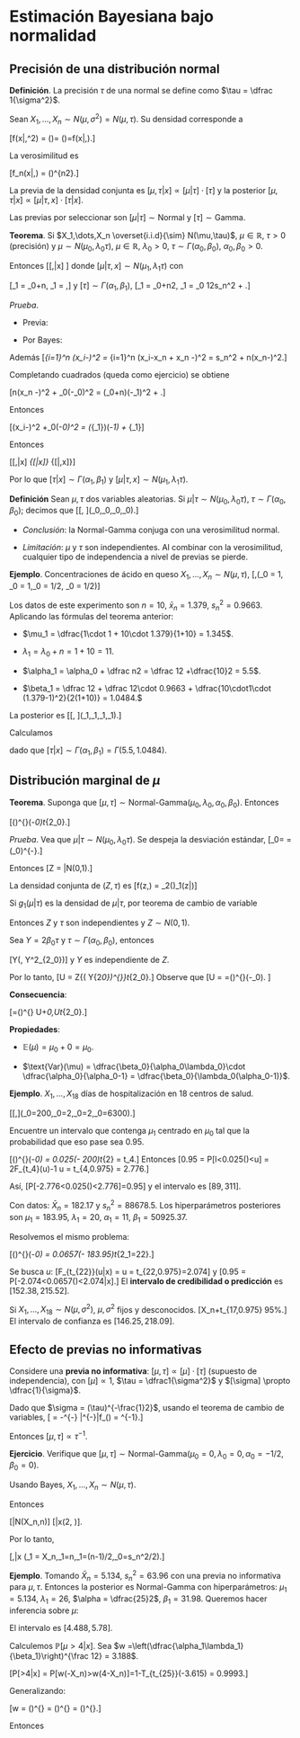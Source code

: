 
# Estimación Bayesiana bajo normalidad

## Precisión de una distribución normal

**Definición**. La precisión $\tau$ de una normal se define como $\tau = \dfrac 1{\sigma^2}$.

Sean $X_1,\dots,X_n\sim N(\mu,\sigma^2) = N(\mu,\tau)$. Su densidad corresponde a 


\[f(x|\mu,\sigma^2) = \left(\dfrac 1{2\pi\sigma^2}\right)\exp\bigg[-\dfrac1{2\sigma^2}(x-\mu)^2\bigg] = \left(\dfrac \tau{2\pi}\right)\exp\bigg[-\dfrac\tau{2}(x-\mu)^2\bigg]=f(x|\mu,\tau).\]

La verosimilitud es

\[f_n(x|\mu,\tau) = \left(\dfrac\tau{2\pi}\right)^{\frac n2}\exp\bigg[-\dfrac\tau2\sum_{i=1}^2(x_i-\mu)^2
\bigg].\]

La previa de la densidad conjunta es $[\mu,\tau|x]\propto [\mu|\tau]\cdot[\tau]$ y la posterior $[\mu,\tau|x] \propto [\mu|\tau,x]\cdot[\tau|x]$.

Las previas por seleccionar son $[\mu|\tau]\sim \text{Normal}$ y $[\tau]\sim\text{Gamma}$.

**Teorema**. Si $X_1,\dots,X_n \overset{i.i.d}{\sim} N(\mu,\tau)$, $\mu \in \mathbb R$, $\tau>0$ (precisión) y $\mu\sim N(\mu_0,\lambda_0\tau)$, $\mu\in\mathbb R$, $\lambda_0>0$, $\tau\sim\Gamma(\alpha_0,\beta_0)$, $\alpha_0,\beta_0>0$.

Entonces 
\[[\mu,\tau|x] \propto [\mu|\tau,x]\cdot[\tau|x]\]
donde $[\mu|\tau,x] \sim N(\mu_1,\lambda_1\tau)$ con

\[\lambda_1 = \lambda_0+n, \quad \mu_1 = \dfrac{\lambda_0\mu_0 + n\bar x_n}{\lambda_0+n},\]
y $[\tau] \sim \Gamma(\alpha_1,\beta_1)$,
\[\alpha_1 = \alpha_0+\dfrac n2, \quad \beta_1 = \beta_0  \dfrac 12s_n^2 + \dfrac{n\lambda_0(\bar X_n-\mu_0)^2}{2(\lambda_0+n)}.\]

*Prueba*. 

* Previa:

\begin{align*}
[\mu,\tau] & \propto [\mu|\tau]\cdot[\tau]\\
& = \tau^{\frac 12}\exp\bigg[-\dfrac{\lambda_0\tau}2(\mu-\mu_0)\cdot \tau^{\alpha_0-1}e^{-\beta_0\tau}\bigg]\\
& = \tau^{\alpha_0-\frac 12}\exp\bigg[-\dfrac{\lambda_0\tau}{2}(\mu-\mu_0)^2 - \beta_0\tau\bigg]
\end{align*}

* Por Bayes:

\begin{align*}
[\mu,\tau|x] & \propto [\mu,\tau]\cdot[x|\mu,\tau]\\
& \propto  [\mu,\tau]\cdot\tau^{\frac 12} \exp\bigg[-\dfrac\tau 2\sum(x_i-\mu)^2\bigg]\\
& \propto \tau^{\alpha_0+\frac{n+1}2-1}\exp\bigg[-\dfrac\tau 2(\lambda_0[\mu-\mu_0]^2 + \sum(x_i-\mu)^2-\beta_0\tau\bigg]
\end{align*}

Además
\[\sum_{i=1}^n (x_i-\mu)^2 = \sum_{i=1}^n (x_i-\bar x_n + \bar x_n -\mu)^2 = s_n^2 + n(\bar x_n-\mu)^2.\]

Completando cuadrados (queda como ejercicio) se obtiene

\[n(\bar x_n -\mu)^2 + \lambda_0(\mu-\mu_0)^2 = (\lambda_0+n)(\mu-\mu_1)^2 + \dfrac{n\lambda_0(\bar x_n-\mu_0)}{\lambda_0+n}.\]

Entonces

\[\sum(x_i-\mu)^2 +\lambda_0(\mu-\mu_0)^2 = (\underbrace{\lambda_0+n}_{\lambda_1})(\mu-\mu_1) + \underbrace{s_n^2+\dfrac{n\lambda_0(\bar x_n-\mu_0)}{\lambda_0+n}}_{\beta_1}\]

Entonces

\[[\mu,\tau|x] \propto \underbrace{\tau^{\overbrace{\alpha_0+\frac n2 -1}^{\alpha_1}}\exp[-\beta_1\tau]}_{[\tau|x]} \cdot \underbrace{\tau^{\frac 12} \exp\bigg[-\dfrac{\lambda_1\tau}{2}(\mu-\mu_1)^2\bigg]}_{[\mu|\tau,x]}\]

Por lo que $[\tau|x]\sim \Gamma(\alpha_1,\beta_1)$ y $[\mu|\tau,x] \sim N(\mu_1,\lambda_1\tau)$.

**Definición** Sean $\mu,\tau$ dos variables aleatorias. Si $\mu|\tau \sim N(\mu_0,\lambda_0\tau)$, $\tau\sim\Gamma(\alpha_0,\beta_0)$; decimos que
\[[\mu, \tau]\sim \text{Normal - Gamma}(\mu_0,\lambda_0,\alpha_0,\beta_0).\]

* *Conclusión*: la Normal-Gamma conjuga con una verosimilitud normal.

* *Limitación*: $\mu$ y $\tau$ son independientes. Al combinar con la verosimilitud, cualquier tipo de independencia a nivel de previas se pierde.

**Ejemplo**. Concentraciones de ácido en queso $X_1,\dots, X_n\sim N(\mu,\tau)$,
\[\mu,\tau \sim \text{Normal-Gamma}(\mu_0 = 1, \lambda_0 = 1,\alpha_0 = 1/2, \beta_0 = 1/2)\]

Los datos de este experimento son $n = 10$, $\bar x_n = 1.379$, $s_n^2 = 0.9663$. Aplicando las fórmulas del teorema anterior:

* $\mu_1 = \dfrac{1\cdot 1 + 10\cdot 1.379}{1+10} = 1.345$.

* $\lambda_1 = \lambda_0+n = 1 +10 = 11$.

* $\alpha_1 = \alpha_0 + \dfrac n2 = \dfrac 12 +\dfrac{10}2 = 5.5$.

* $\beta_1 = \dfrac 12 + \dfrac 12\cdot 0.9663 + \dfrac{10\cdot1\cdot (1.379-1)^2}{2(1+10)} = 1.0484.$

La posterior es \[[\mu, \tau]\sim \text{Normal - Gamma}(\mu_1,\lambda_1,\alpha_1,\beta_1).\]

Calculamos 

\begin{align*}
\mathbb P[\sigma>0.3|x] & = \mathbb P\bigg[\sqrt{\dfrac 1\tau} >0.3\bigg|x\bigg]\\
& = \mathbb P\bigg[\dfrac 1\tau >0.3^2\bigg|x\bigg]\\ 
& = \mathbb P\bigg[\tau >\dfrac 1{0.3^2}\bigg|x\bigg] = 0.984
\end{align*}

dado que $[\tau|x] \sim \Gamma(\alpha_1,\beta_1) = \Gamma(5.5,1.0484)$.

## Distribución marginal de $\mu$

**Teorema**. Suponga que $[\mu,\tau]\sim \text{Normal-Gamma}(\mu_0,\lambda_0,\alpha_0,\beta_0)$. Entonces

\[\left(\dfrac{\lambda_0\alpha_0}{\beta}\right)^{\frac 12}(\mu-\mu_0)\sim t_{2\alpha_0}.\]

*Prueba*. Vea que $\mu|\tau \sim N(\mu_0,\lambda_0\tau)$. Se despeja la desviación estándar,
\[\lambda_0\tau = \dfrac 1{\sigma^2} \implies \sigma = (\lambda_0\tau)^{-\frac 12}.\]

Entonces
\[Z = \dfrac{\mu-\mu_0}{\sqrt{\lambda_0\tau}}\Bigg|\tau \sim N(0,1).\]

La densidad conjunta de $(Z,\tau)$ es
\[f(z,\tau) = \pi_2(\tau)\cdot\pi_1(z|\tau)\]

Si $g_1(\mu|\tau)$ es la densidad de $\mu|\tau$, por teorema de cambio de variable

\begin{align*}
f(z,\tau) & = \pi_2(\tau)\cdot \underbrace{g_1((\lambda_0\tau)^{-\frac 12}z+\mu_0|\tau)(\lambda_0\tau)^{-\frac 12}}_{\phi(z)}
= \pi_2\phi(z)
 \end{align*}
 
 Entonces $Z$ y $\tau$ son independientes y $Z\sim N(0,1)$.
 
 Sea $Y = 2\beta_0\tau$ y $\tau\sim \Gamma(\alpha_0,\beta_0)$, entonces
 
 \[Y\sim \Gamma\left(\dfrac{2\alpha_0}{2},\dfrac12 \implies Y\sim \chi^2_{2\alpha_0}\right)\]
 y $Y$ es independiente de $Z$.
 
 Por lo tanto,
 \[U = \dfrac Z{\left( \dfrac Y{2\alpha_0}\right)^{\frac 12}}\sim t_{2\alpha_0}.\]
 Observe que
 \[U = \dfrac{(\lambda_0\tau)^{\frac 12}(\mu-\mu_0)}{\left( \dfrac {2\beta_0\tau}{2\alpha_0}\right)^{\frac 12}} =\left(\dfrac{\lambda_0\alpha_0}{\beta_0}\right)^{\frac 12}(\mu-\mu_0). \]
 
 **Consecuencia**:
 
 \[\mu =\left(\dfrac{\beta_0}{\lambda_0\alpha_0}\right)^{\frac 12} U+\mu_0,\quad U\sim t_{2\alpha_0}.\]
 
 **Propiedades**:
 
 * $\mathbb E(\mu) = \mu_0 + 0 = \mu_0$.
 
 * $\text{Var}(\mu) = \dfrac{\beta_0}{\alpha_0\lambda_0}\cdot \dfrac{\alpha_0}{\alpha_0-1} = \dfrac{\beta_0}{\lambda_0(\alpha_0-1)}$.
 
 **Ejemplo**. $X_1,\dots,X_{18}$ días de hospitalización en 18 centros de salud.
 
 \[[\mu,\tau]\sim \text{Normal-Gamma}(\mu_0=200,\lambda_0=2,\alpha_0=2,\beta_0=6300).\]
 
 Encuentre un intervalo que contenga $\mu_1$ centrado en $\mu_0$ tal que la probabilidad que eso pase sea $0.95$.
 
 \[\left(\dfrac{\alpha_0\lambda_0}{\beta_0}\right)^{\frac 12}(\mu-\mu_0) = 0.025(\mu - 200)\sim t_{2\cdot2} = t_4.\]
 Entonces
 \[0.95 = \mathbb P[l<0.025(\mu-200)<u] = 2F_{t_4}(u)-1 \implies u = t_{4,0.975} = 2.776.\]
 
 Así,
 \[\mathbb P[-2.776<0.025(\mu-200)<2.776]=0.95\]
 y el intervalo es $[89,311]$.
 
 Con datos: $\bar X_n = 182.17$ y $s_n^2 = 88678.5$. Los hiperparámetros posteriores son $\mu_1 = 183.95$, $\lambda_1 = 20$, $\alpha_1 = 11$, $\beta_1 = 50925.37$.
 
 Resolvemos el mismo problema:
  
 \[\left(\dfrac{\alpha_1\lambda_1}{\beta_1}\right)^{\frac 12}(\mu-\mu_0) = 0.0657(\mu - 183.95)\sim t_{2\alpha_1=22}.\]
 
 Se busca $u$:
 \[F_{t_{22}}(u|x) = \dfrac{0.95+1}{2} \implies u = t_{22,0.975}=2.074\]
 y
 \[0.95 = \mathbb P[-2.074<0.0657(\mu-183.95)<2.074|x].\]
 El **intervalo de credibilidad o predicción** es $[152.38,215.52]$. 
 
 Si  $X_1,\dots,X_{18}\sim N(\mu,\sigma^2)$, $\mu,\sigma^2$ fijos y desconocidos.
 \[\bar X_n+t_{17,0.975}\dfrac{\sigma'}{\sqrt {18}} \text{ al }95\%.\]
 El intervalo de confianza es $[146.25,218.09]$.
 

## Efecto de previas no informativas

 Considere una **previa no informativa**: $[\mu,\tau] \propto [\mu]\cdot[\tau]$ (supuesto de independencia), con $[\mu] \propto 1$, $\tau = \dfrac1{\sigma^2}$ y $[\sigma] \propto \dfrac{1}{\sigma}$.
 
Dado que $\sigma = (\tau)^{-\frac{1}2}$, usando el teorema de cambio de variables,
\[\dfrac{d\theta}{d\tau} = -\dfrac12\tau^{-\frac32} \implies \bigg|\dfrac12\tau^{-\frac32}\bigg|f_\sigma\left(\dfrac 1{\tau^{\frac12}}\right) = \dfrac 12 \tau^{-1}.\]
 
 Entonces $[\mu,\tau]\propto\tau^{-1}$.
 
 **Ejercicio**. Verifique que $[\mu,\tau]\sim \text{Normal-Gamma}(\mu_0=0,\lambda_0=0,\alpha_0=-1/2,\beta_0=0)$.
 
 Usando Bayes, $X_1,\dots,X_n \sim N(\mu, \tau)$.
 
 \begin{align*}
 \pi(\mu,\tau|x) \propto [\mu,\tau]\cdot[x|\mu, \tau] \\ & = \tau^{-1} (2\pi\sigma^2)^{-n/2}\exp\bigg[-\dfrac 1{2\sigma^2}\sum (X_i-\mu)^2\bigg]\\
 & \propto \tau^{-1} \tau^{n/2} \exp\bigg[-\dfrac \tau 2 s_n^2 - \dfrac{n\tau}{2}(\mu-\bar X_n)^2\bigg]\\
 & = \tau^{1/2} \exp\bigg[-\dfrac{n\tau}2 (\mu-\bar X_n)^2\bigg]\cdot \tau^{\frac{n-1}{2}-1}\exp\bigg[-\dfrac{s_n^2}{2}\tau \bigg]
 \end{align*}
 
 Entonces 
 
 \[\mu|\tau \sim N(\bar X_n,n\tau)\]
 \[\tau|x\sim \Gamma\left(\dfrac{n-1}2, \dfrac{s_n^2}{2}\right)\].
 
 Por lo tanto, 
 
 \[\mu,\tau|x \sim \text{Normal-Gamma}(\mu_1 = \bar X_n,\lambda_1=n,\alpha_1=(n-1)/2,\beta_0=s_n^2/2).\]
 
 **Ejemplo**. Tomando $\bar X_n = 5.134$, $s_n^2 = 63.96$ con una previa no informativa para $\mu,\tau$. Entonces la posterior es Normal-Gamma con hiperparámetros: $\mu_1 = 5.134$, $\lambda_1 = 26$, $\alpha = \dfrac{25}2$, $\beta_1 = 31.98$. Queremos hacer inferencia sobre $\mu$:
 
 \begin{align*}
 0.95 & = \mathbb P[-t_{25,0.975}<U<t_{25,0.975}]\\
 & = \mathbb P\bigg[-t_{25,0.975}<\left(\dfrac{26\cdot 12.5}{31.98}\right)^{\frac 12}(\mu-5.134) <t_{25,0.975}\bigg]
 \end{align*}
 
 El intervalo es $[4.488,5.78]$.
 
Calculemos $\mathbb P[\mu>4|x]$. Sea $w =\left(\dfrac{\alpha_1\lambda_1}{\beta_1}\right)^{\frac 12} = 3.188$.

\[\mathbb P[\mu>4|x] = P[w(\mu-\bar X_n)>w(4-\bar X_n)]=1-T_{t_{25}}(-3.615) = 0.9993.\] 
 
Generalizando:

\[w = \left(\dfrac{n(n-1)/2}{s_n^2/2}\right)^{\frac 12} = \left(\dfrac{n(n-1)}{s_n^2}\right)^{\frac 12} = \left(\dfrac{n}{(\sigma')^2}\right)^{\frac 12}.\]

Entonces

\begin{align*}
\gamma & = \mathbb P\bigg[-t_{n-1,\frac{1+\gamma}{2}} < \left(\dfrac{n}{(\sigma')^2}\right)^{\frac 12}(\mu-\bar X_n)<t_{n-1,\frac{1+\gamma}{2}}\bigg] \\
& =  \mathbb P\bigg[\bar X_n-t_{n-1,\frac{1+\gamma}{2}}  \dfrac{\sigma'}{\sqrt n} < \mu < \bar X_n+t_{n-1,\frac{1+\gamma}{2}}  \dfrac{\sigma'}{\sqrt n}  \bigg].
\end{align*}
 